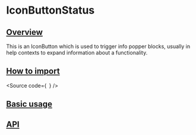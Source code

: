 

<Meta of={Stories} />

# IconButtonStatus

## [Overview](#overview)

This is an IconButton which is used to trigger info popper blocks, usually in
help contexts to expand information about a functionality.

## [How to import](#how-to-import)

<Source
  code={`
`}
/>

## [Basic usage](#basic-usage)

<Canvas of={Stories.Base} />

## [API](#api)

<ArgTypes of={Stories} />
